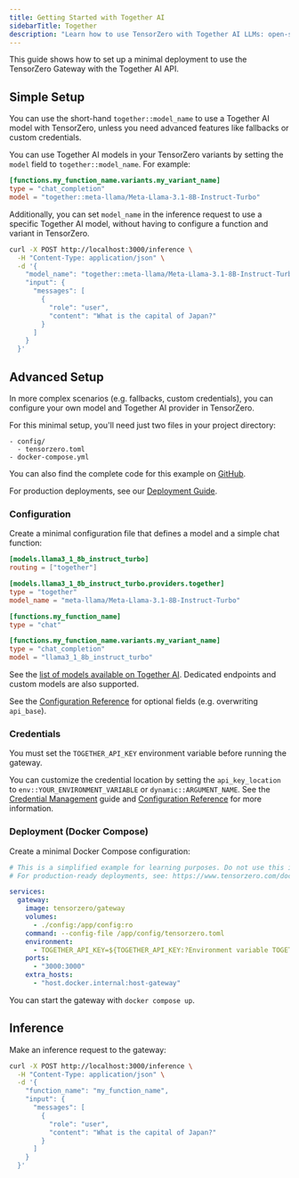 ```yaml
---
title: Getting Started with Together AI
sidebarTitle: Together
description: "Learn how to use TensorZero with Together AI LLMs: open-source gateway, observability, optimization, evaluations, and experimentation."
---
```


This guide shows how to set up a minimal deployment to use the TensorZero Gateway with the Together AI API.

## Simple Setup

You can use the short-hand `together::model_name` to use a Together AI model with TensorZero, unless you need advanced features like fallbacks or custom credentials.

You can use Together AI models in your TensorZero variants by setting the `model` field to `together::model_name`.
For example:

```toml {3}
[functions.my_function_name.variants.my_variant_name]
type = "chat_completion"
model = "together::meta-llama/Meta-Llama-3.1-8B-Instruct-Turbo"
```

Additionally, you can set `model_name` in the inference request to use a specific Together AI model, without having to configure a function and variant in TensorZero.

```bash {4}
curl -X POST http://localhost:3000/inference \
  -H "Content-Type: application/json" \
  -d '{
    "model_name": "together::meta-llama/Meta-Llama-3.1-8B-Instruct-Turbo",
    "input": {
      "messages": [
        {
          "role": "user",
          "content": "What is the capital of Japan?"
        }
      ]
    }
  }'
```

## Advanced Setup

In more complex scenarios (e.g. fallbacks, custom credentials), you can configure your own model and Together AI provider in TensorZero.

For this minimal setup, you'll need just two files in your project directory:

```
- config/
  - tensorzero.toml
- docker-compose.yml
```

<Tip>

You can also find the complete code for this example on [GitHub](https://github.com/tensorzero/tensorzero/tree/main/examples/guides/providers/together).

</Tip>

For production deployments, see our [Deployment Guide](/deployment/tensorzero-gateway/).

### Configuration

Create a minimal configuration file that defines a model and a simple chat function:

```toml title="config/tensorzero.toml"
[models.llama3_1_8b_instruct_turbo]
routing = ["together"]

[models.llama3_1_8b_instruct_turbo.providers.together]
type = "together"
model_name = "meta-llama/Meta-Llama-3.1-8B-Instruct-Turbo"

[functions.my_function_name]
type = "chat"

[functions.my_function_name.variants.my_variant_name]
type = "chat_completion"
model = "llama3_1_8b_instruct_turbo"
```

See the [list of models available on Together AI](https://docs.together.ai/docs/serverless-models).
Dedicated endpoints and custom models are also supported.

See the [Configuration Reference](/gateway/configuration-reference/) for optional fields (e.g. overwriting `api_base`).

### Credentials

You must set the `TOGETHER_API_KEY` environment variable before running the gateway.

You can customize the credential location by setting the `api_key_location` to `env::YOUR_ENVIRONMENT_VARIABLE` or `dynamic::ARGUMENT_NAME`.
See the [Credential Management](/gateway/guides/credential-management/) guide and [Configuration Reference](/gateway/configuration-reference/) for more information.

### Deployment (Docker Compose)

Create a minimal Docker Compose configuration:

```yaml title="docker-compose.yml"
# This is a simplified example for learning purposes. Do not use this in production.
# For production-ready deployments, see: https://www.tensorzero.com/docs/gateway/deployment

services:
  gateway:
    image: tensorzero/gateway
    volumes:
      - ./config:/app/config:ro
    command: --config-file /app/config/tensorzero.toml
    environment:
      - TOGETHER_API_KEY=${TOGETHER_API_KEY:?Environment variable TOGETHER_API_KEY must be set.}
    ports:
      - "3000:3000"
    extra_hosts:
      - "host.docker.internal:host-gateway"
```

You can start the gateway with `docker compose up`.

## Inference

Make an inference request to the gateway:

```bash
curl -X POST http://localhost:3000/inference \
  -H "Content-Type: application/json" \
  -d '{
    "function_name": "my_function_name",
    "input": {
      "messages": [
        {
          "role": "user",
          "content": "What is the capital of Japan?"
        }
      ]
    }
  }'
```
